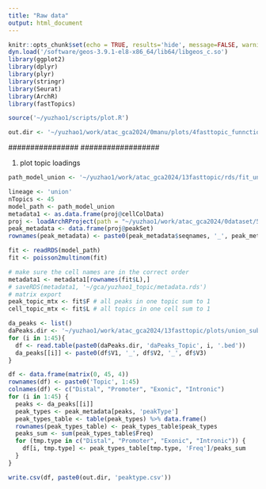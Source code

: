 ```yaml
---
title: "Raw data"
output: html_document
---
```


```r
knitr::opts_chunk$set(echo = TRUE, results='hide', message=FALSE, warning=FALSE, fig.height = 7, fig.width = 7)
dyn.load('/software/geos-3.9.1-el8-x86_64/lib64/libgeos_c.so')
library(ggplot2)
library(dplyr)
library(plyr)
library(stringr)
library(Seurat)
library(ArchR)
library(fastTopics)

source('~/yuzhao1/scripts/plot.R')
```

```r
out.dir <- '~/yuzhao1/work/atac_gca2024/0manu/plots/4fasttopic_funnctional_partition/'
```

##################  ################ ##################  ################
1. plot topic loadings

```r
path_model_union <- '~/yuzhao1/work/atac_gca2024/13fasttopic/rds/fit_union_sub100_k45_converged.rds'
```

```r
lineage <- 'union'
nTopics <- 45
model_path <- path_model_union
metadata1 <- as.data.frame(proj@cellColData)
proj <- loadArchRProject(path = "~/yuzhao1/work/atac_gca2024/0dataset/5kmin_6TSS_DoubletRatio2_filtered1_subSampling_max100/")
peak_metadata <- data.frame(proj@peakSet)
rownames(peak_metadata) <- paste0(peak_metadata$seqnames, '_', peak_metadata$start, '_', peak_metadata$end)
```

```r
fit <- readRDS(model_path)
fit <- poisson2multinom(fit)

# make sure the cell names are in the correct order
metadata1 <- metadata1[rownames(fit$L),]
# saveRDS(metadata1, '~/gca/yuzhao1_topic/metadata.rds')
# matrix export
peak_topic_mtx <- fit$F # all peaks in one topic sum to 1
cell_topic_mtx <- fit$L # all topics in one cell sum to 1
```

```r
da_peaks <- list()
daPeaks.dir <- '~/yuzhao1/work/atac_gca2024/13fasttopic/plots/union_sub100_k45/daPeaks_positive_flexibleLpval30k_vsnull/'
for (i in 1:45){
  df <- read.table(paste0(daPeaks.dir, 'daPeaks_Topic', i, '.bed'))
  da_peaks[[i]] <- paste0(df$V1, '_', df$V2, '_', df$V3)
}
```

```r
df <- data.frame(matrix(0, 45, 4))
rownames(df) <- paste0('Topic', 1:45)
colnames(df) <- c("Distal", "Promoter", "Exonic", "Intronic")
for (i in 1:45) {
  peaks <- da_peaks[[i]]
  peak_types <- peak_metadata[peaks, 'peakType']
  peak_types_table <- table(peak_types) %>% data.frame()
  rownames(peak_types_table) <- peak_types_table$peak_types
  peaks_sum <- sum(peak_types_table$Freq)
  for (tmp.type in c("Distal", "Promoter", "Exonic", "Intronic")) {
    df[i, tmp.type] <- peak_types_table[tmp.type, 'Freq']/peaks_sum
  }
}
```

```r
write.csv(df, paste0(out.dir, 'peaktype.csv'))
```









